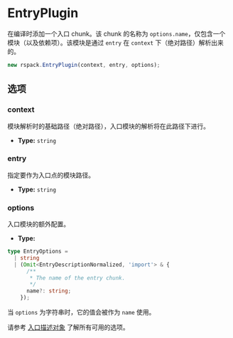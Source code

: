 # EntryPlugin

在编译时添加一个入口 chunk。该 chunk 的名称为 `options.name`，仅包含一个模块（以及依赖项）。该模块是通过 `entry` 在 `context` 下（绝对路径）解析出来的。

```js
new rspack.EntryPlugin(context, entry, options);
```

## 选项

### context

模块解析时的基础路径（绝对路径），入口模块的解析将在此路径下进行。

- **Type:** `string`

### entry

指定要作为入口点的模块路径。

- **Type:** `string`

### options

入口模块的额外配置。

- **Type:**

```ts
type EntryOptions =
  | string
  | (Omit<EntryDescriptionNormalized, 'import'> & {
      /**
       * The name of the entry chunk.
       */
      name?: string;
    });
```

当 `options` 为字符串时，它的值会被作为 `name` 使用。

请参考 [入口描述对象](/config/entry#入口描述对象) 了解所有可用的选项。
